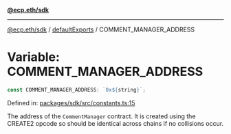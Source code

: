 [**@ecp.eth/sdk**](../../index.mdx)

***

[@ecp.eth/sdk](/sdk-reference/index.mdx) / [defaultExports](/sdk-reference/defaultExports/index.mdx) / COMMENT\_MANAGER\_ADDRESS

# Variable: COMMENT\_MANAGER\_ADDRESS

```ts
const COMMENT_MANAGER_ADDRESS: `0x${string}`;
```

Defined in: [packages/sdk/src/constants.ts:15](https://github.com/ecp-eth/comments-monorepo/blob/main/packages/sdk/src/constants.ts#L15)

The address of the `CommentManager` contract.
It is created using the CREATE2 opcode so should be identical across chains if no collisions occur.
